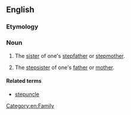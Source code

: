 ==English==

===Etymology===
{{prefix|step|aunt}}

===Noun===
{{en-noun}}

# {{rare}} The [[sister]] of one's [[stepfather]] or [[stepmother]].
# {{rare}} The [[stepsister]] of one's [[father]] or [[mother]].

====Related terms====
* [[stepuncle]]
[[Category:en:Family]]